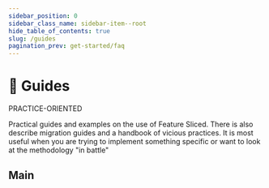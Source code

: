 ```yaml
---
sidebar_position: 0
sidebar_class_name: sidebar-item--root
hide_table_of_contents: true
slug: /guides
pagination_prev: get-started/faq
---
```


# 🎯 Guides

<span class="badge badge--primary margin-bottom--md">PRACTICE-ORIENTED</span>

<p class="summary">
Practical guides and examples on the use of Feature Sliced. There is also describe migration guides and a handbook of vicious practices. It is most useful when you are trying to implement something specific or want to look at the methodology "in battle"
</p>

## Main


<Row 
    title="Desegmented" 
    description="The problem of redundant desegmentation of logic"
    to="/docs/guides/handbook/desegmented"
    Icon={NodeIndexOutlined}
/>
<Row 
    title="Decouple entities" 
    description="Decomposition of logic with allocation of business entities"
    to="/docs/guides/decouple-entities"
    Icon={PartitionOutlined}
/>
<Row 
    title="Migration from legacy" 
    description="Step-by-step implementation of practices in legacy projects"
    to="/docs/guides/migration-from-legacy"
    Icon={ImportOutlined}
/>
